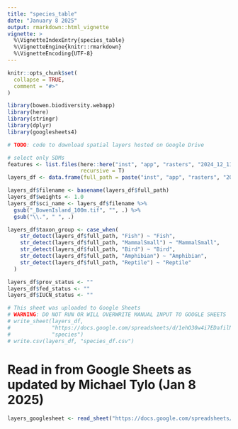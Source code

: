 ```yaml
---
title: "species_table"
date: "January 8 2025"
output: rmarkdown::html_vignette
vignette: >
  %\VignetteIndexEntry{species_table}
  %\VignetteEngine{knitr::rmarkdown}
  %\VignetteEncoding{UTF-8}
---
```


```r
knitr::opts_chunk$set(
  collapse = TRUE,
  comment = "#>"
)
```

```r
library(bowen.biodiversity.webapp)
library(here)
library(stringr)
library(dplyr)
library(googlesheets4)
```

```r
# TODO: code to download spatial layers hosted on Google Drive


```


```r
# select only SDMs
features <- list.files(here::here("inst", "app", "rasters", "2024_12_11_SDM_100m_Bowen_Island"),
                       recursive = T)
layers_df <- data.frame(full_path = paste("inst", "app", "rasters", "2024_12_11_SDM_100m_Bowen_Island", features, sep = "/"))

layers_df$filename <- basename(layers_df$full_path)
layers_df$weights <- 1.0
layers_df$sci_name <- layers_df$filename %>%
  gsub("_BowenIsland_100m.tif", "", .) %>%
  gsub("\\.", " ", .)

layers_df$taxon_group <- case_when(
    str_detect(layers_df$full_path, "Fish") ~ "Fish",
    str_detect(layers_df$full_path, "MammalSmall") ~ "MammalSmall",
    str_detect(layers_df$full_path, "Bird") ~ "Bird",
    str_detect(layers_df$full_path, "Amphibian") ~ "Amphibian",
    str_detect(layers_df$full_path, "Reptile") ~ "Reptile"
  )

layers_df$prov_status <- ""
layers_df$fed_status <- ""
layers_df$IUCN_status <- ""

# This sheet was uploaded to Google Sheets
# WARNING: DO NOT RUN OR WILL OVERWRITE MANUAL INPUT TO GOOGLE SHEETS
# write_sheet(layers_df,
#             "https://docs.google.com/spreadsheets/d/1ehO30w4i7EDafilNyRpq3sgc86fm8g_TmYMI4ql3qms/edit?usp=sharing",
#             "species")
# write.csv(layers_df, "species_df.csv")
```

# Read in from Google Sheets as updated by Michael Tylo (Jan 8 2025)
```r
layers_googlesheet <- read_sheet("https://docs.google.com/spreadsheets/d/1ehO30w4i7EDafilNyRpq3sgc86fm8g_TmYMI4ql3qms/edit?usp=sharing")
```


